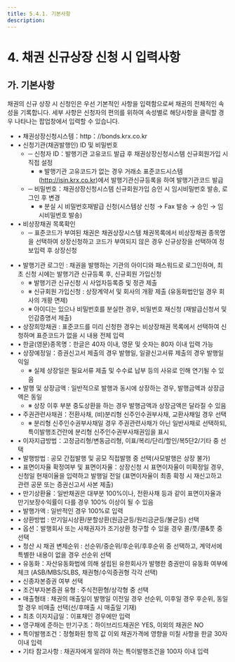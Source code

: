 ```yaml
---
title: 5.4.1. 기본사항
description:
---
```

# 4. 채권 신규상장 신청 시 입력사항

## 가. 기본사항 

채권의 신규 상장 시 신청인은 우선 기본적인 사항을 입력함으로써 채권의 전체적인 속성을 기록합니다. 세부 사항은 신청자의 편의를 위하여 속성별로 해당사항을 클릭할 경우 나타나는 팝업창에서 입력할 수 있습니다.

<GCallout severity="info" title="상장신청 방법">

* • 채권상장신청시스템：http：//bonds.krx.co.kr
* • 신청기관(채권발행인) ID 및 비밀번호
    * ─ 신청자 ID：발행기관 고유코드 발급 후 채권상장신청시스템 신규회원가입 시 직접 설정
        * ※ 발행기관 고유코드가 없는 경우 거래소 표준코드시스템(http://isin.krx.co.kr)에서 발행기관신규등록을 하여 발행기관코드 발급
    * ─ 비밀번호：채권상장신청시스템 신규회원가입 승인 시 임시비밀번호 발송, 로그인 후 변경
        * ※ 분실 시 비밀번호재발급 신청(시스템상 신청 $\to$ Fax 발송 $\to$ 승인 $\to$ 임시비밀번호 발송) 
* • 비상장채권 목록확인
    * ─ 표준코드가 부여된 채권은 채권상장시스템 채권목록에서 비상장채권 종목명을 선택하여 상장신청하고 코드가 부여되지 않은 경우 신규상장을 선택하여 정보입력 후 상장신청 
</GCallout>

* • 발행기관 로그인 : 채권을 발행하는 기관의 아이디와 패스워드로 로그인하며, 최초 신청 시에는 발행기관 신규등록 후, 신규회원 가입신청
    * ※ 발행기관 신규신청 시 사업자등록증 및 정관 제출
    * ※ 신규회원 가입신청 : 상장계약서 및 회사의 개황 제출 (유동화법인일 경우 회사의 개황 면제)
    * ※ 아이디는 있으나 비밀번호를 분실한 경우, 비밀번호 재신청 (재발급신청서 및 인감증명서 제출)
* • 상장희망채권 : 표준코드를 미리 신청한 경우는 비상장채권 목록에서 선택하여 신청하며 표준코드가 없을 시 내용 전체 입력
* • 한글(영문)종목명：한글은 40자 이내, 영문 및 숫자는 80자 이내 입력 가능 
* • 상장예정일：증권신고서 제출의 경우 발행일, 일괄신고서류 제출의 경우 발행일 익일
    * ※ 실제 상장일은 필요서류 제출 및 수수료 납부 등의 사유로 인해 연기될 수 있음
* • 발행 및 상장금액 : 일반적으로 발행과 동시에 상장하는 경우, 발행금액과 상장금액은 동일
    * ※ 상장 이후 부분 중도상환을 하는 경우 발행금액과 상장금액은 달라질 수 있음 
* • 주권관련사채권：전환사채, (비)분리형 신주인수권부사채, 교환사채일 경우 선택
    * ※ 분리형 신주인수권부사채일 경우 주권관련사채가 아닌 일반사채로 선택하되, 특이발행조건란에 분리형 신주인수권부사채권임을 표시 
* • 이자지급방법：고정금리형/변동금리형, 이표/복리/단리/할인/복5단2/기타 중 선택
* • 발행방법 : 공모 간접발행 및 공모 직접발행 중 선택(사모발행은 상장 불가)
* • 표면이자율 확정여부 및 표면이자율：상장신청 시 표면이자율이 미확정일 경우, 신청일 현재이율을 입력하고 발행일 전일 (표면이자율이 최종 확정 시 재신고하고 관련 공문 또는 증권신고서 사본 제출)
* • 만기상환율：일반채권은 대부분 100%이나, 전환사채 등과 같이 표면이자율과 만기보장수익률이 다를 경우 100% 이상이 될 수 있음
* • 발행가액 : 일반적인 경우 100%로 입력 
* • 상환방법 : 만기일시상환/분할상환(원금균등/원리금균등/불균등) 선택 
* • 옵션：발행회사 또는 사채권자가 조기상환 청구할 수 있을 경우 콜/풋/콜&풋 중 선택
* • 청산 시 채권 변제순위 : 선순위/중순위/후순위/후후순위 중 선택하고, 계약서에 특별한 내용이 없을 경우 선순위 선택
* • 유동화：자산유동화법에 의해 설립된 유한회사가 발행한 증권만이 유동화 여부에 체크 (ASB/MBS/SLBS, 채권형/수익증권형 각각 선택)
* • 신종자본증권 여부 선택 
* • 조건부자본증권 유형 : 주식전환형/상각형 중 선택 
* • 매출형태 : 채권의 매출일이 발행일 이전일 경우 선순위, 이후일 경우 후순위, 동일할 경우 비매출 선택(선/후매출 시 매출일 기재) 
* • 최초 이자지급일：이표채인 경우에만 입력
* • 영구채에 준하는 만기구조：하이브리드채권은 YES, 이외의 채권은 NO
* • 특이발행조건：정형화된 항목 값 이외 채권가격에 영향을 미칠 사항을 한글 30자 이내 입력 
* • 기타 참고사항 : 채권자에게 알려야 하는 특이발행조건을 100자 이내 입력

